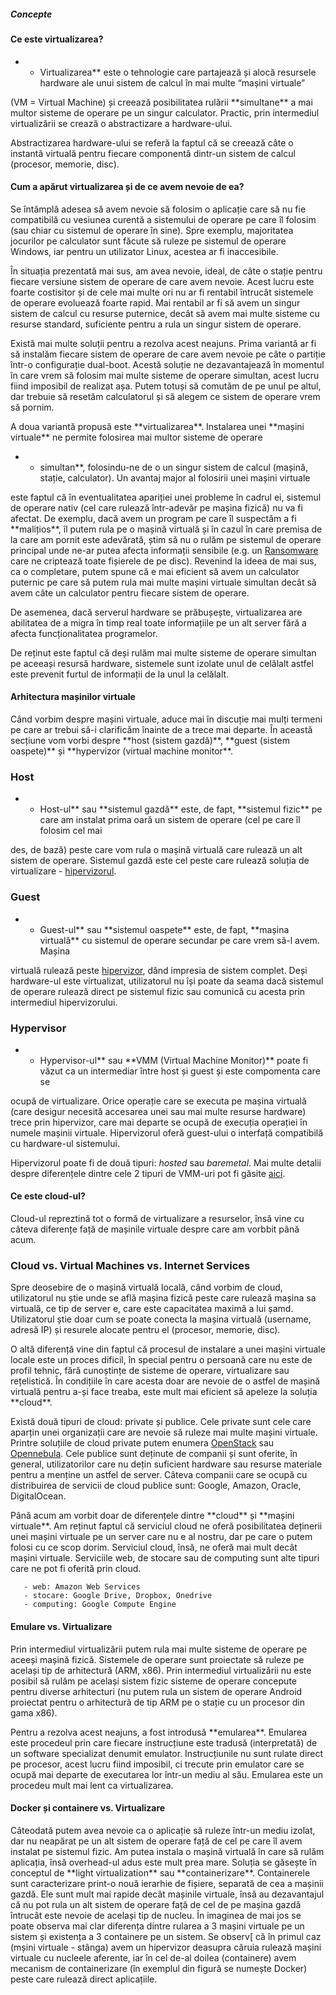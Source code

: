 ===== Concepte =====

==== Ce este virtualizarea? ====

**Virtualizarea** este o tehnologie care partajează și alocă resursele hardware ale unui sistem de calcul în mai multe “mașini virtuale” 
(VM = Virtual Machine) și creează posibilitatea rulării **simultane** a mai multor sisteme de operare pe un singur calculator. Practic, 
prin intermediul virtualizării se crează o abstractizare a hardware-ului.

<note>
Abstractizarea hardware-ului se referă la faptul că se creează câte o instantă virtuală pentru fiecare componentă dintr-un sistem de 
calcul (procesor, memorie, disc).
</note>

==== Cum a apărut virtualizarea și de ce avem nevoie de ea? ====

Se întămplâ adesea să avem nevoie să folosim o aplicație care să nu fie compatibilă cu vesiunea curentă a sistemului de operare pe care 
îl folosim (sau chiar cu sistemul de operare în sine). Spre exemplu, majoritatea jocurilor pe calculator sunt făcute să ruleze pe 
sistemul de operare Windows, iar pentru un utilizator Linux, acestea ar fi inaccesibile. 

În situația prezentată mai sus, am avea nevoie, ideal, de câte o stație pentru fiecare versiune sistem de operare de care avem nevoie. 
Acest lucru este foarte costisitor și de cele mai multe ori nu ar fi rentabil întrucât sistemele de operare evoluează foarte rapid. Mai 
rentabil ar fi să avem un singur sistem de calcul cu resurse puternice, decât să avem mai multe sisteme cu resurse standard, suficiente 
pentru a rula un singur sistem de operare.

Există mai multe soluții pentru a rezolva acest neajuns. Prima variantă ar fi să instalăm fiecare sistem de operare de care avem nevoie 
pe câte o partiție într-o configurație dual-boot. Acestă soluție ne dezavantajează în momentul în care vrem să folosim mai multe sisteme 
de operare simultan, acest lucru fiind imposibil de realizat așa. Putem totuși să comutăm de pe unul pe altul, dar trebuie să resetăm 
calculatorul și să alegem ce sistem de operare vrem să pornim.

A doua variantă propusă este **virtualizarea**. Instalarea unei **mașini virtuale** ne permite folosirea mai multor sisteme de operare 
**simultan**, folosindu-ne de o un singur sistem de calcul (mașină, stație, calculator). Un avantaj major al folosirii unei mașini virtuale 
este faptul că în eventualitatea apariției unei probleme în cadrul ei, sistemul de operare nativ (cel care rulează într-adevăr pe mașina 
fizică) nu va fi afectat. De exemplu, dacă avem un program pe care îl suspectăm a fi **malițios**, îl putem rula pe o mașină virtuală și 
în cazul în care premisa de la care am pornit este adevărată, știm să nu o rulăm pe sistemul de operare principal unde ne-ar putea afecta 
informații sensibile (e.g. un [[https://en.wikipedia.org/wiki/Ransomware|Ransomware]] care ne criptează toate fișierele de pe disc).
Revenind la ideea de mai sus, ca o completare, putem spune că e mai eficient să avem un calculator puternic pe care să putem rula mai multe 
mașini virtuale simultan decât să avem câte un calculator pentru fiecare sistem de operare.

De asemenea, dacă serverul hardware se prăbușește, virtualizarea are abilitatea de a migra în timp real toate informațiile pe un alt 
server fără a afecta funcționalitatea programelor.

<note>
De reținut este faptul că deși rulăm mai multe sisteme de operare simultan pe aceeași resursă hardware, sistemele sunt izolate unul de 
celălalt astfel este prevenit furtul de informații de la unul la celălalt.
</note>

==== Arhitectura mașinilor virtuale ====

Când vorbim despre mașini virtuale, aduce mai în discuție mai mulți termeni pe care ar trebui să-i clarificăm înainte de a trece mai 
departe. În această secțiune vom vorbi despre **host (sistem gazdă)**, **guest (sistem oaspete)** și **hypervizor (virtual machine monitor**.

=== Host ===
**Host-ul** sau **sistemul gazdă** este, de fapt, **sistemul fizic** pe care am instalat prima oară un sistem de operare (cel pe care îl folosim cel mai 
des, de bază) peste care vom rula o mașină virtuală care rulează un alt sistem de operare. Sistemul gazdă este cel peste care rulează 
soluția de virtualizare - [[|hipervizorul]].

=== Guest ===
**Guest-ul** sau **sistemul oaspete** este, de fapt, **mașina virtuală** cu sistemul de operare secundar pe care vrem să-l avem. Mașina 
virtuală rulează peste [[|hipervizor]], dând impresia de sistem complet. Deși hardware-ul este virtualizat, utilizatorul nu își poate da 
seama dacă sistemul de operare rulează direct pe sistemul fizic sau comunică cu acesta prin intermediul hipervizorului.

=== Hypervisor ===
**Hypervisor-ul** sau **VMM (Virtual Machine Monitor)** poate fi văzut ca un intermediar între host și guest și este compomenta care se 
ocupă de virtualizare. Orice operație care se executa pe mașina virtuală (care desigur necesită accesarea unei sau mai multe resurse 
hardware) trece prin hipervizor, care mai departe se ocupă de execuția operației în numele mașinii virtuale. Hipervizorul oferă guest-ului 
o interfață compatibilă cu hardware-ul sistemului.

Hipervizorul poate fi de două tipuri: ''hosted'' sau ''baremetal''. Mai multe detalii despre diferențele dintre cele 2 tipuri de VMM-uri 
pot fi găsite [[http://elf.cs.pub.ro/uso/res/carte/uso_cap-14-vm.pdf|aici]].

==== Ce este cloud-ul? ====

Cloud-ul repreztină tot o formă de virtualizare a resurselor, însă vine cu câteva diferențe față de mașinile virtuale despre care am 
vorbbit până acum. 

=== Cloud vs. Virtual Machines vs. Internet Services ===
Spre deosebire de o mașină virtuală locală, când vorbim de cloud, utilizatorul nu știe unde se află mașina fizică peste care rulează 
mașina sa virtuală, ce tip de server e, care este capacitatea maximă a lui șamd. Utilizatorul știe doar cum se poate conecta la mașina 
virtuală (username, adresă IP) și resurele alocate pentru el (procesor, memorie, disc).

O altă diferență vine din faptul că procesul de instalare a unei mașini virtuale locale este un proces dificil, în special pentru o 
persoană care nu este de profil tehnic, fără cunoștințe de sisteme de operare, virtualizare sau rețelistică. În condițiile în care 
acesta doar are nevoie de o astfel de mașină virtuală pentru a-și face treaba, este mult mai eficient să apeleze la soluția **cloud**.

Există două tipuri de cloud: private și publice. Cele private sunt cele care aparțin unei organizații care are nevoie să ruleze mai multe 
mașini virtuale. Printre soluțiile de cloud private putem enumera [[|OpenStack]] sau [[|Opennebula]]. Cele publice sunt deținute de 
companii și sunt oferite, în general, utilizatorilor care nu dețin suficient hardware sau resurse materiale pentru a menține un astfel de 
server. Câteva companii care se ocupă cu distribuirea de servicii de cloud publice sunt: Google, Amazon, Oracle, DigitalOcean.

Până acum am vorbit doar de diferențele dintre **cloud** și **mașini virtuale**. Am reținut faptul că serviciul cloud ne oferă posibilitatea 
deținerii unei mașini virtuale pe un server care nu e al nostru, dar pe care o putem folosi cu ce scop dorim. Serviciul cloud, însă, ne 
oferă mai mult decât mașini virtuale. Serviciile web, de stocare sau de computing sunt alte tipuri care ne pot fi oferită prin cloud.
    - web: Amazon Web Services
    - stocare: Google Drive, Dropbox, Onedrive
    - computing: Google Compute Engine

==== Emulare vs. Virtualizare ====

Prin intermediul virtualizării putem rula mai multe sisteme de operare pe aceeși mașină fizică. Sistemele de operare sunt proiectate 
să ruleze pe același tip de arhitectură (ARM, x86). Prin intermediul virtualizării nu este posibil să rulăm pe același sistem fizic 
sisteme de operare concepute pentru diverse arhitecturi (nu putem rula un sistem de operare Android proiectat pentru o arhitectură 
de tip ARM pe o stație cu un procesor din gama x86). 

Pentru a rezolva acest neajuns, a fost introdusă **emularea**. Emularea este procedeul prin care fiecare instrucțiune este tradusă 
(interpretată) de un software specializat denumit emulator. Instrucțiunile nu sunt rulate direct pe procesor, acest lucru fiind imposibil,
ci trecute prin emulator care se ocupă mai departe de executarea lor într-un mediu al său. Emularea este un procedeu mult mai lent ca 
virtualizarea.

==== Docker și containere vs. Virtualizare ====

Câteodată putem avea nevoie ca o aplicație să ruleze într-un mediu izolat, dar nu neapărat pe un alt sistem de operare față de cel pe care 
îl avem instalat pe sistemul fizic. Am putea instala o mașină virtuală în care să rulăm aplicația, însă overhead-ul adus este mult prea 
mare. Soluția se găsește în conceptul de **light virtualization** sau **containerizare**. Containerele sunt caracterizare print-o nouă 
ierarhie de fișiere, separată de cea a mașinii gazdă. Ele sunt mult mai rapide decât mașinile virtuale, însă au dezavantajul că nu 
pot rula un alt sistem de operare față de cel de pe mașina gazdă întrucât este nevoie de același tip de nucleu. În imaginea de mai jos 
se poate observa mai clar diferența dintre rularea a 3 mașini virtuale pe un sistem și existența a 3 containere pe un sistem.
Se observ[ că în primul caz (mșini virtuale - stânga) avem un hipervizor deasupra căruia rulează mașini virtuale cu nucleele aferente, 
iar în cel de-al doilea (containere) avem mecanism de containerizare (în exemplul din figură se numește Docker) peste care rulează direct 
aplicațiile.
